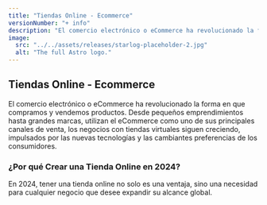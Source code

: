```yaml
---
title: "Tiendas Online - Ecommerce"
versionNumber: "+ info"
description: "El comercio electrónico o eCommerce ha revolucionado la forma en que compramos y vendemos productos. Desde pequeños emprendimientos hasta grandes marcas, utilizan el eCommerce como uno de sus principales canales de venta, los negocios con tiendas virtuales siguen creciendo, impulsados por las nuevas tecnologías y las cambiantes preferencias de los consumidores."
image:
  src: "../../assets/releases/starlog-placeholder-2.jpg"
  alt: "The full Astro logo."
---
```


## Tiendas Online - Ecommerce

El comercio electrónico o eCommerce ha revolucionado la forma en que compramos y vendemos productos. Desde pequeños emprendimientos hasta grandes marcas, utilizan el eCommerce como uno de sus principales canales de venta, los negocios con tiendas virtuales siguen creciendo, impulsados por las nuevas tecnologías y las cambiantes preferencias de los consumidores.

### ¿Por qué Crear una Tienda Online en 2024?

En 2024, tener una tienda online no solo es una ventaja, sino una necesidad para cualquier negocio que desee expandir su alcance global.